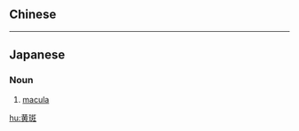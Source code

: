 {{also|黃斑}}
==Chinese==
{{zh-see|黃斑}}

----

==Japanese==
{{ja-kanjitab|おう|はん|yomi=o}}

===Noun===
{{ja-noun|おうはん}}

# [[macula]] {{gloss|anatomy: yellow spot near the center of retina}}

[[hu:黄斑]]
